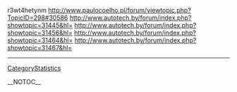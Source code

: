 r3wt4hetynm http://www.paulocoelho.pl/forum/viewtopic.php?TopicID=298#30586 http://www.autotech.by/forum/index.php?showtopic=31445&hl= http://www.autotech.by/forum/index.php?showtopic=31456&hl= http://www.autotech.by/forum/index.php?showtopic=31464&hl= http://www.autotech.by/forum/index.php?showtopic=31467&hl=
----
[[CategoryStatistics]]

__NOTOC__